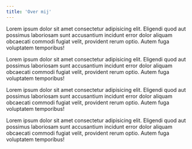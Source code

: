 ```yaml
---
title: 'Over mij'
---
```



<AboutPicture />

Lorem ipsum dolor sit amet consectetur adipisicing elit. Eligendi quod aut possimus laboriosam sunt accusantium incidunt error dolor aliquam obcaecati commodi fugiat velit, provident rerum optio.
Autem fuga voluptatem temporibus!

Lorem ipsum dolor sit amet consectetur adipisicing elit. Eligendi quod aut possimus laboriosam sunt accusantium incidunt error dolor aliquam obcaecati commodi fugiat velit, provident rerum optio.
Autem fuga voluptatem temporibus!

Lorem ipsum dolor sit amet consectetur adipisicing elit. Eligendi quod aut possimus laboriosam sunt accusantium incidunt error dolor aliquam obcaecati commodi fugiat velit, provident rerum optio.
Autem fuga voluptatem temporibus!

Lorem ipsum dolor sit amet consectetur adipisicing elit. Eligendi quod aut possimus laboriosam sunt accusantium incidunt error dolor aliquam obcaecati commodi fugiat velit, provident rerum optio.
Autem fuga voluptatem temporibus!
